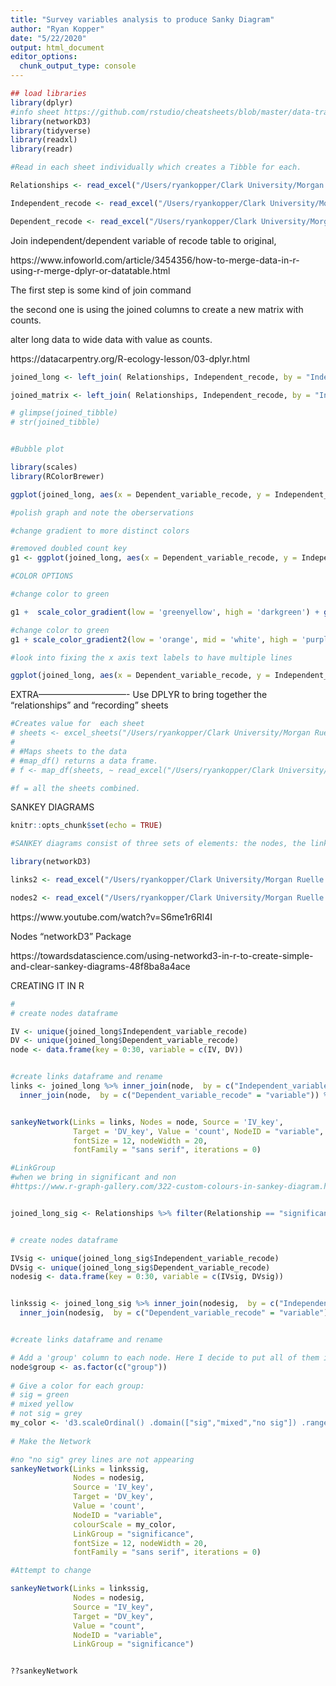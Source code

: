 ```yaml
---
title: "Survey variables analysis to produce Sanky Diagram"
author: "Ryan Kopper"
date: "5/22/2020"
output: html_document
editor_options: 
  chunk_output_type: console
---
```


```r
## load libraries
library(dplyr)
#info sheet https://github.com/rstudio/cheatsheets/blob/master/data-transformation.pdf
library(networkD3)
library(tidyverse)
library(readxl)
library(readr)

#Read in each sheet individually which creates a Tibble for each.

Relationships <- read_excel("/Users/ryankopper/Clark University/Morgan Ruelle - Ryan Kopper Research/Push Pull Systematic Review/Survey relationships 2020_05_19.xlsx", sheet = "Relationships")

Independent_recode <- read_excel("/Users/ryankopper/Clark University/Morgan Ruelle - Ryan Kopper Research/Push Pull Systematic Review/Survey relationships 2020_05_19.xlsx", sheet = "Independent recode")

Dependent_recode <- read_excel("/Users/ryankopper/Clark University/Morgan Ruelle - Ryan Kopper Research/Push Pull Systematic Review/Survey relationships 2020_05_19.xlsx", sheet = "Dependent recode")

```

Join independent/dependent variable of recode table to original,

https://www.infoworld.com/article/3454356/how-to-merge-data-in-r-using-r-merge-dplyr-or-datatable.html

The first step is some kind of join command 

the second one is using the joined columns to create a new matrix with counts.

alter long data to wide data with value as counts.

https://datacarpentry.org/R-ecology-lesson/03-dplyr.html
```r

joined_long <- left_join( Relationships, Independent_recode, by = "Independent_variable") %>% left_join(Dependent_recode, by = "Dependent_variable") %>%  select(Independent_variable_recode, Dependent_variable_recode) %>% group_by(Independent_variable_recode, Dependent_variable_recode) %>% summarise(count = n()) 

joined_matrix <- left_join( Relationships, Independent_recode, by = "Independent_variable") %>% left_join(Dependent_recode, by = "Dependent_variable") %>%  select(Independent_variable_recode, Dependent_variable_recode) %>% group_by(Independent_variable_recode, Dependent_variable_recode) %>% summarise(count = n()) %>% spread(key = Dependent_variable_recode, value = count) %>% replace(is.na(.), 0 ) 

# glimpse(joined_tibble)
# str(joined_tibble)

```

```r


```


```r
#Bubble plot

library(scales)
library(RColorBrewer)

ggplot(joined_long, aes(x = Dependent_variable_recode, y = Independent_variable_recode, color = count )) + geom_point(aes(size = count)) + theme(axis.text.x = element_text(angle = 90, vjust = .5 ,  hjust = 1)) + scale_x_discrete(labels = label_wrap(20)) + scale_y_discrete(labels = label_wrap(30)) 

#polish graph and note the oberservations

#change gradient to more distinct colors

#removed doubled count key
g1 <- ggplot(joined_long, aes(x = Dependent_variable_recode, y = Independent_variable_recode, color = count)) + geom_point(aes(size = count)) + theme_bw() + theme(axis.text.x = element_text(angle = 90, vjust = .5 ,  hjust = 1)) + scale_x_discrete(labels = label_wrap(20)) + scale_y_discrete(labels = label_wrap(30)) + guides(size = FALSE) + xlab("Dependent variable") + ylab("Independent variable")

#COLOR OPTIONS

#change color to green

g1 +  scale_color_gradient(low = 'greenyellow', high = 'darkgreen') + guides(color = guide_legend(), size = guide_legend()) 

#change color to green
g1 + scale_color_gradient2(low = 'orange', mid = 'white', high = 'purple') + guides(size = FALSE) 

#look into fixing the x axis text labels to have multiple lines

ggplot(joined_long, aes(x = Dependent_variable_recode, y = Independent_variable_recode, color = count )) + geom_point(aes(size = count)) + theme(axis.text.x = element_text(angle = 90, vjust = .5 ,  hjust = 1)) + scale_x_discrete(labels = label_wrap(20)) + scale_y_discrete(labels = label_wrap(30)) 

```

EXTRA-------------------------------
Use DPLYR to bring together the "relationships" and "recording" sheets
 
```r
#Creates value for  each sheet
# sheets <- excel_sheets("/Users/ryankopper/Clark University/Morgan Ruelle - Ryan Kopper Research/Push Pull Systematic Review/Survey relationships 2020_05_19.xlsx")
# 
# #Maps sheets to the data
# #map_df() returns a data frame.
# f <- map_df(sheets, ~ read_excel("/Users/ryankopper/Clark University/Morgan Ruelle - Ryan Kopper Research/Push Pull Systematic Review/Survey relationships 2020_05_19.xlsx", sheet = .x))

#f = all the sheets combined.
```


SANKEY DIAGRAMS

```r
knitr::opts_chunk$set(echo = TRUE)

#SANKEY diagrams consist of three sets of elements: the nodes, the links, and the instructions which determine their positions

library(networkD3)

links2 <- read_excel("/Users/ryankopper/Clark University/Morgan Ruelle - Ryan Kopper Research/Push Pull Systematic Review/Survey relationships 2020_05_19.xlsx", sheet = "links")

nodes2 <- read_excel("/Users/ryankopper/Clark University/Morgan Ruelle - Ryan Kopper Research/Push Pull Systematic Review/Survey relationships 2020_05_19.xlsx", sheet = "nodes") 


```
https://www.youtube.com/watch?v=S6me1r6RI4I

Nodes
"networkD3" Package

https://towardsdatascience.com/using-networkd3-in-r-to-create-simple-and-clear-sankey-diagrams-48f8ba8a4ace


CREATING IT IN R
```r
#
# create nodes dataframe

IV <- unique(joined_long$Independent_variable_recode)
DV <- unique(joined_long$Dependent_variable_recode)
node <- data.frame(key = 0:30, variable = c(IV, DV))


#create links dataframe and rename 
links <- joined_long %>% inner_join(node,  by = c("Independent_variable_recode" = "variable")) %>% rename(IV_key = key) %>% 
  inner_join(node,  by = c("Dependent_variable_recode" = "variable")) %>% rename(DV_key = key)


sankeyNetwork(Links = links, Nodes = node, Source = 'IV_key', 
              Target = 'DV_key', Value = 'count', NodeID = "variable", 
              fontSize = 12, nodeWidth = 20, 
              fontFamily = "sans serif", iterations = 0)


```

```r
#LinkGroup
#when we bring in significant and non
#https://www.r-graph-gallery.com/322-custom-colours-in-sankey-diagram.html    


joined_long_sig <- Relationships %>% filter(Relationship == "significant") %>% left_join(Independent_recode, by = "Independent_variable") %>% left_join(Dependent_recode, by = "Dependent_variable") %>% select(Independent_variable_recode, Dependent_variable_recode) %>% group_by(Independent_variable_recode, Dependent_variable_recode) %>% summarise(significant = n()) %>% full_join(joined_long) %>% replace(is.na(.), 0 ) %>% mutate(significance = if_else(significant == 0, "no sig", if_else(significant == count, "sig", "mixed")))


# create nodes dataframe

IVsig <- unique(joined_long_sig$Independent_variable_recode)
DVsig <- unique(joined_long_sig$Dependent_variable_recode)
nodesig <- data.frame(key = 0:30, variable = c(IVsig, DVsig))


linkssig <- joined_long_sig %>% inner_join(nodesig,  by = c("Independent_variable_recode" = "variable")) %>% rename(IV_key = key) %>% 
  inner_join(nodesig,  by = c("Dependent_variable_recode" = "variable")) %>% rename(DV_key = key)


#create links dataframe and rename 

# Add a 'group' column to each node. Here I decide to put all of them in the same group to make them grey
node$group <- as.factor(c("group"))
 
# Give a color for each group:
# sig = green
# mixed yellow
# not sig = grey
my_color <- 'd3.scaleOrdinal() .domain(["sig","mixed","no sig"]) .range(["green", "orange", "grey"])'
 
# Make the Network

#no "no sig" grey lines are not appearing
sankeyNetwork(Links = linkssig,
              Nodes = nodesig,
              Source = 'IV_key', 
              Target = 'DV_key',
              Value = 'count',
              NodeID = "variable", 
              colourScale = my_color,
              LinkGroup = "significance",
              fontSize = 12, nodeWidth = 20, 
              fontFamily = "sans serif", iterations = 0)

#Attempt to change

sankeyNetwork(Links = linkssig,
              Nodes = nodesig,
              Source = "IV_key",
              Target = "DV_key",
              Value = "count",
              NodeID = "variable",
              LinkGroup = "significance")


??sankeyNetwork




```


